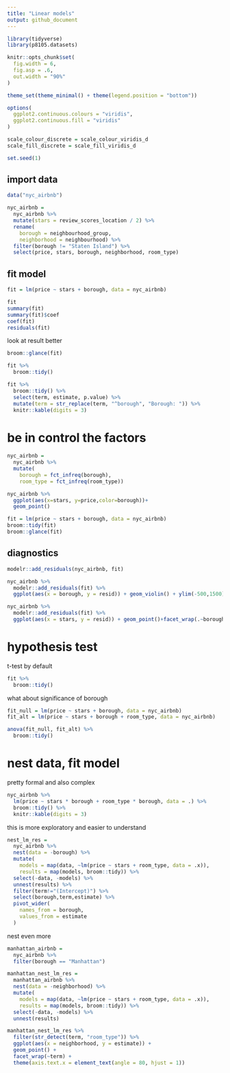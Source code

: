```yaml
---
title: "Linear models"
output: github_document
---
```


```r
library(tidyverse)
library(p8105.datasets)

knitr::opts_chunk$set(
  fig.width = 6,
  fig.asp = .6,
  out.width = "90%"
)

theme_set(theme_minimal() + theme(legend.position = "bottom"))

options(
  ggplot2.continuous.colours = "viridis",
  ggplot2.continuous.fill = "viridis"
)

scale_colour_discrete = scale_colour_viridis_d
scale_fill_discrete = scale_fill_viridis_d

set.seed(1)
```

## import data


```r
data("nyc_airbnb")

nyc_airbnb = 
  nyc_airbnb %>% 
  mutate(stars = review_scores_location / 2) %>% 
  rename(
    borough = neighbourhood_group,
    neighborhood = neighbourhood) %>% 
  filter(borough != "Staten Island") %>% 
  select(price, stars, borough, neighborhood, room_type)
```

## fit model
```r
fit = lm(price ~ stars + borough, data = nyc_airbnb)

fit
summary(fit)
summary(fit)$coef
coef(fit)
residuals(fit)
```

look at result better

```r
broom::glance(fit)

fit %>% 
  broom::tidy()

fit %>% 
  broom::tidy() %>% 
  select(term, estimate, p.value) %>% 
  mutate(term = str_replace(term, "^borough", "Borough: ")) %>% 
  knitr::kable(digits = 3)
```

# be in control the factors
```r
nyc_airbnb = 
  nyc_airbnb %>% 
  mutate(
    borough = fct_infreq(borough),
    room_type = fct_infreq(room_type))

nyc_airbnb %>% 
  ggplot(aes(x=stars, y=price,color=borough))+
  geom_point()

fit = lm(price ~ stars + borough, data = nyc_airbnb)
broom::tidy(fit)
broom::glance(fit)
```

## diagnostics

```r
modelr::add_residuals(nyc_airbnb, fit)

nyc_airbnb %>% 
  modelr::add_residuals(fit) %>% 
  ggplot(aes(x = borough, y = resid)) + geom_violin() + ylim(-500,1500) #zoom in

nyc_airbnb %>% 
  modelr::add_residuals(fit) %>% 
  ggplot(aes(x = stars, y = resid)) + geom_point()+facet_wrap(.~borough)
```

# hypothesis test

t-test by default
```r
fit %>% 
  broom::tidy()
```

what about significance of borough

```r
fit_null = lm(price ~ stars + borough, data = nyc_airbnb)
fit_alt = lm(price ~ stars + borough + room_type, data = nyc_airbnb)

anova(fit_null, fit_alt) %>% 
  broom::tidy()
```

# nest data, fit model

pretty formal and also complex
```r
nyc_airbnb %>% 
  lm(price ~ stars * borough + room_type * borough, data = .) %>% 
  broom::tidy() %>% 
  knitr::kable(digits = 3)
```

this is more exploratory and easier to understand
```r
nest_lm_res =
  nyc_airbnb %>% 
  nest(data = -borough) %>% 
  mutate(
    models = map(data, ~lm(price ~ stars + room_type, data = .x)),
    results = map(models, broom::tidy)) %>% 
  select(-data, -models) %>% 
  unnest(results) %>% 
  filter(term!="(Intercept)") %>% 
  select(borough,term,estimate) %>% 
  pivot_wider(
    names_from = borough,
    values_from = estimate
  )
```

nest even more
```r
manhattan_airbnb =
  nyc_airbnb %>% 
  filter(borough == "Manhattan")

manhattan_nest_lm_res =
  manhattan_airbnb %>% 
  nest(data = -neighborhood) %>% 
  mutate(
    models = map(data, ~lm(price ~ stars + room_type, data = .x)),
    results = map(models, broom::tidy)) %>% 
  select(-data, -models) %>% 
  unnest(results)

manhattan_nest_lm_res %>% 
  filter(str_detect(term, "room_type")) %>% 
  ggplot(aes(x = neighborhood, y = estimate)) + 
  geom_point() + 
  facet_wrap(~term) + 
  theme(axis.text.x = element_text(angle = 80, hjust = 1))
```


